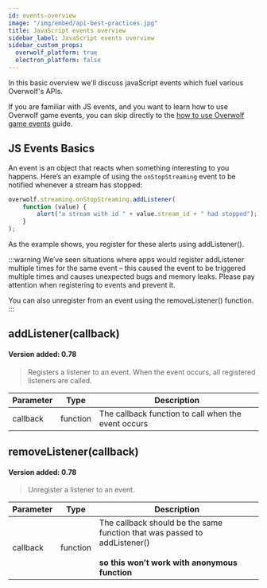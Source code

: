 ```yaml
---
id: events-overview
image: "/img/embed/api-best-practices.jpg"
title: JavaScript events overview
sidebar_label: JavaScript events overview
sidebar_custom_props:
  overwolf_platform: true
  electron_platform: false
---
```

In this basic overview we'll discuss javaScript events which fuel various Overwolf's APIs.  

If you are familiar with JS events, and you want to learn how to use Overwolf game events, you can skip directly to the [how to use Overwolf game events](../using-events) guide.

## JS Events Basics

An event is an object that reacts when something interesting to you happens. Here’s an example of using the `onStopStreaming` event to be notified whenever a stream has stopped:

```js
overwolf.streaming.onStopStreaming.addListener(
    function (value) {
        alert("a stream with id " + value.stream_id + " had stopped");
    }
);
```

As the example shows, you register for these alerts using addListener().

:::warning
We’ve seen situations where apps would register addListener multiple times for the same event – this caused the event to be triggered multiple times and causes unexpected bugs and memory leaks. Please pay attention when registering to events and prevent it.

You can also unregister from an event using the removeListener() function.
:::

## addListener(callback)

#### Version added: 0.78 

> Registers a listener to an event. When the event occurs, all registered listeners are called.

Parameter     | Type     | Description                                                                       |
--------------| -------- | --------------------------------------------------------------------------------- |
callback      | function | The callback function to call when the event occurs                               |

## removeListener(callback)

#### Version added: 0.78 

> Unregister a listener to an event.

Parameter     | Type     | Description                                                                                                                 |
--------------| -------- | --------------------------------------------------------------------------------------------------------------------------- |
callback      | function | The callback should be the same function that was passed to addListener()<br></br>**so this won’t work with anonymous function**  |
